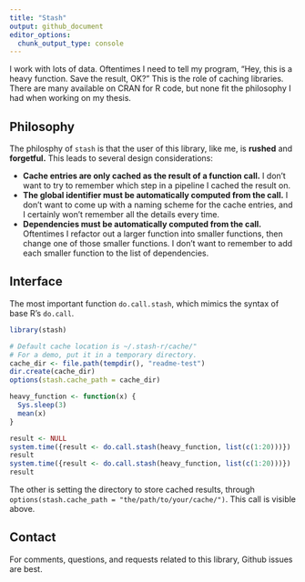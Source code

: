 ```yaml
---
title: "Stash"
output: github_document
editor_options: 
  chunk_output_type: console
---
```


I work with lots of data. Oftentimes I need to tell my program, "Hey, this is a heavy function. Save the result, OK?" This is the role of caching libraries. There are many available on CRAN for R code, but none fit the philosophy I had when working on my thesis. 

## Philosophy

The philosphy of `stash` is that the user of this library, like me, is **rushed** and **forgetful.** This leads to several design considerations:

- **Cache entries are only cached as the result of a function call.** I don't want to try to remember which step in a pipeline I cached the result on.
- **The global identifier must be automatically computed from the call.** I don't want to come up with a naming scheme for the cache entries, and I certainly won't remember all the details every time. 
- **Dependencies must be automatically computed from the call.** Oftentimes I refactor out a larger function into smaller functions, then change one of those smaller functions. I don't want to remember to add each smaller function to the list of dependencies.

## Interface

The most important function `do.call.stash`, which mimics the syntax of base R's `do.call`.

```r
library(stash)

# Default cache location is ~/.stash-r/cache/"
# For a demo, put it in a temporary directory.
cache_dir <- file.path(tempdir(), "readme-test")
dir.create(cache_dir)
options(stash.cache_path = cache_dir)

heavy_function <- function(x) {
  Sys.sleep(3)
  mean(x)
}

result <- NULL
system.time({result <- do.call.stash(heavy_function, list(c(1:20)))})
result
system.time({result <- do.call.stash(heavy_function, list(c(1:20)))})
result
```

The other is setting the directory to store cached results, through `options(stash.cache_path = "the/path/to/your/cache/")`. This call is visible above.

## Contact

For comments, questions, and requests related to this library, Github issues are best.

